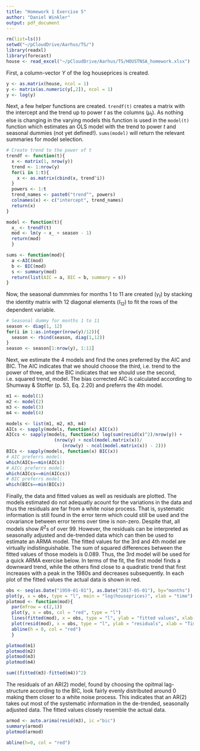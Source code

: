 ---
title: "Homework 1 Exercise 5"
author: "Daniel Winkler"
output: pdf_document
---
```{r setup, include = F}
rm(list=ls())
setwd("~/pCloudDrive/Aarhus/TS/")
library(readxl)
library(forecast)
house <- read_excel("~/pCloudDrive/Aarhus/TS/HOUSTNSA_homework.xlsx")
```

First, a column-vector $Y$ of the log houseprices is created.
```{r dependent_var}
y <- as.matrix(house, ncol = 1)
y <- matrix(as.numeric(y[,2]), ncol = 1)
y <- log(y)
```

Next, a few helper functions are created. ```trendf(t)``` creates a matrix with the intercept and the trend up to power $t$ as the columns ($\mu_t$). As nothing else is changing in the varying models this function is used in the ```model(t)``` function which estimates an OLS model with the trend to power $t$ and seasonal dummies (not yet defined!). ```sums(model)``` will return the relevant summaries for model selection. 
```{r helper_functions}
# Create trend to the power of t
trendf <- function(t){
  x <- matrix(1, nrow(y))
  trend <- 1:nrow(y)
  for(i in 1:t){
    x <- as.matrix(cbind(x, trend^i))
  }
  powers <- 1:t
  trend_names <- paste0("trend^", powers)
  colnames(x) <- c("intercept", trend_names)
  return(x)
}

model <- function(t){
  x_ <- trendf(t)
  mod <- lm(y ~ x_ + season - 1)
  return(mod)
  }

sums <- function(mod){
  a <-AIC(mod)
  b <- BIC(mod)
  s <- summary(mod)
  return(list(AIC = a, BIC = b, summary = s))
}
```

Now, the seasonal dummmies for months 1 to 11 are created ($\gamma_t$) by stacking the identity matrix with $12$ diagonal elements ($I_{12}$) to fit the rows of the dependent variable.
```{r}
# Seasonal dummy for months 1 to 11
season <- diag(1, 12)
for(i in 1:as.integer(nrow(y)/12)){
  season <- rbind(season, diag(1,12))
}
season <- season[1:nrow(y), 1:11]
```

Next, we estimate the 4 models and find the ones preferred by the AIC and BIC. The AIC indicates that we should choose the third, i.e. trend to the power of three, and the BIC indicates that we should use the second, i.e. squared trend, model. The bias corrected AIC is calculated according to Shumway & Stoffer (p. 53, Eq. 2.20) and preferrs the 4th model.
```{r}
m1 <- model(1)
m2 <- model(2)
m3 <- model(3)
m4 <- model(4)

models <- list(m1, m2, m3, m4)
AICs <- sapply(models, function(x) AIC(x))
AICcs <- sapply(models, function(x) log(sum(resid(x)^2)/nrow(y)) + 
                  (nrow(y) + ncol(model.matrix(x))/ 
                     (nrow(y) - ncol(model.matrix(x)) - 2)))
BICs <- sapply(models, function(x) BIC(x))
# AIC preferrs model:
which(AICs==min(AICs))
# AICc preferrs model:
which(AICcs==min(AICcs))
# BIC preferrs model:
which(BICs==min(BICs))
```

Finally, the data and fitted values as well as residuals are plotted. The models estimated do not adequatly acount for the variations in the data and thus the residuals are far from a white noise process. That is, systematic information is still found in the error term which could still be used and the covariance between error terms over time is non-zero. Despite that, all models show $R^2$s of over 99. However, the residuals can be interpreted as seasonally adjusted and de-trended data which can then be used to estimate an ARMA model. The fitted values for the 3rd and 4th model are virtually indistinguishable. The sum of squared differences between the fitted values of those models is 0.089. Thus, the 3rd model will be used for a quick ARMA exercise below.
In terms of the fit, the first model finds a downward trend, while the others find close to a quadratic trend that first increases with a peak in the 1980s and decreases subsequently. In each plot of the fitted values the actual data is shown in red.

```{r}
obs <- seq(as.Date("1959-01-01"), as.Date("2017-05-01"), by="months")
plot(y, x = obs, type = "l", main = "log(houseprices)", xlab = "time")
plotmod <- function(mod){
  par(mfrow = c(2,1))
  plot(y, x = obs, col = "red", type = "l")
  lines(fitted(mod), x = obs, type = "l", ylab = "fitted values", xlab = "Time")
  plot(resid(mod), x = obs, type = "l", ylab = "residuals", xlab = "Time")
  abline(h = 0, col = "red")
  }

plotmod(m1)
plotmod(m2)
plotmod(m3)
plotmod(m4)

sum((fitted(m3)-fitted(m4))^2)
```

The residuals of an AR(2) model, found by choosing the opitmal lag-structure according to the BIC, look fairly evenly distributed around 0 making them closer to a white noise process. This indicates that an AR(2) takes out most of the systematic information in the de-trended, seasonally adjusted data. The fitted values closely resemble the actual data.
```{r}
armod <- auto.arima(resid(m3), ic ="bic")
summary(armod)
plotmod(armod)

abline(h=0, col = "red")
```
